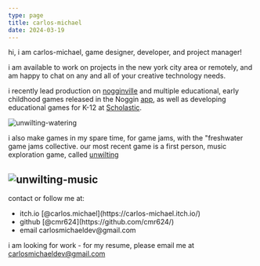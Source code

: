 ```yaml
---
type: page
title: carlos-michael
date: 2024-03-19
---
```

hi, i am carlos-michael, game designer, developer, and project manager!


i am available to work on projects in the new york city area or remotely, and am happy to chat on any and all of your creative technology needs.


i recently lead production on [nogginville](https://www.noggin.com/nogginville/) and multiple educational, early childhood games released in the Noggin [app](https://www.noggin.com/), as well as developing educational games for K-12 at [Scholastic](https://classroommagazines.scholastic.com/).

![unwilting-watering](/images/map.jpeg)

i also make games in my spare time, for game jams, with the "freshwater game jams collective. 
our most recent game is a first person, music exploration game, called [unwilting](https://carlos-michael.itch.io/unwilting)

![unwilting-music](/images/gif1.gif)
---
<div>
contact or follow me at:
  <ul>
    <li>itch.io [@carlos.michael](https://carlos-michael.itch.io/)</li>
    <li>github [@cmr624](https://github.com/cmr624/)</li>
    <li>email carlosmichaeldev@gmail.com</li>
  </ul>
</div>

i am looking for work - for my resume, please email me at [carlosmichaeldev@gmail.com]("mailto:carlosmichaeldev@gmail.com")